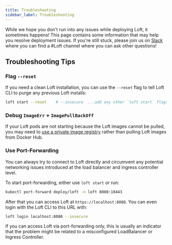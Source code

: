 ```yaml
---
title: Troubleshooting
sidebar_label: Troubleshooting
---
```



While we hope you don't run into any issues while deploying Loft, it sometimes happens! This
page contains some information that may help you resolve deployment issues. If you're still
stuck, please join us on [Slack](https://slack.loft.sh/) where you can find a #Loft channel
where you can ask other questions!


## Troubleshooting Tips

### Flag `--reset`

If you need a clean Loft installation, you can use the `--reset` flag to tell Loft CLI to purge
any previous Loft installs:

```bash
loft start --reset    # --insecure  ...add any other `loft start` flags if needed
```


### Debug `ImageErr` + `ImagePullBackOff`

If your Loft pods are not starting because the Loft images cannot be pulled, you may need to
[use a private image registry](../admin/guides/offline-installations/#offline-images) rather than
pulling Loft images from Docker Hub.


### Use Port-Forwarding

You can always try to connect to Loft directly and circumvent any potential networking issues
introduced at the load balancer and ingress controller level.

To start port-forwarding, either use `loft start` or run:

```bash
kubectl port-forward deploy/loft -n loft 8080:10443
```

After that you can access Loft at `https://localhost:8080`. You can even login with the Loft CLI
to this URL with:

```bash
loft login localhost:8080 --insecure
```

If you can access Loft via port-forwarding only, this is usually an indicator that the problem
might be related to a misconfigured LoadBalancer or Ingress Controller.
